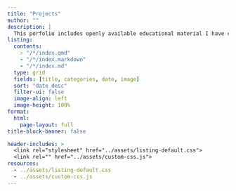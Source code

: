 ```yaml
---
title: "Projects"
author: ""
description: |
  This porfolio includes openly available educational material I have created,<br> along with works, software, and tools I have contributed to or designed.
listing: 
  contents:
    - "/*/index.qmd"
    - "/*/index.markdown"
    - "/*/index.md"
  type: grid
  fields: [title, categories, date, image]
  sort: "date desc"
  filter-ui: false
  image-align: left
  image-height: 100%
format: 
  html: 
    page-layout: full
title-block-banner: false

header-includes: >
  <link rel="stylesheet" href="../assets/listing-default.css">
  <link rel="" href="../assets/custom-css.js"> 
resources:
  - ../assets/listing-default.css
  - ../assets/custom-css.js
---
```

